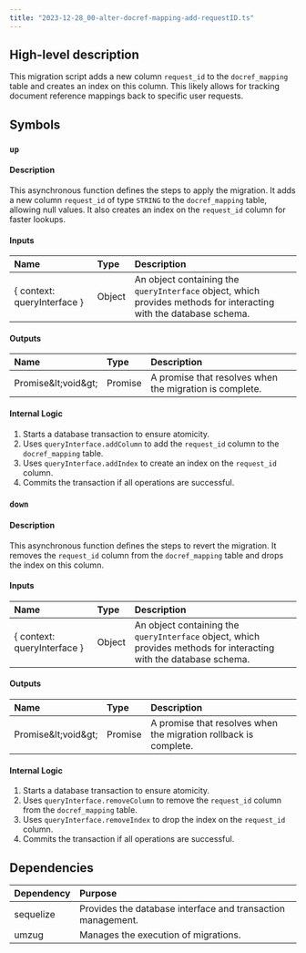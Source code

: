 ```yaml
---
title: "2023-12-28_00-alter-docref-mapping-add-requestID.ts"
---
```


## High-level description
This migration script adds a new column `request_id` to the `docref_mapping` table and creates an index on this column. This likely allows for tracking document reference mappings back to specific user requests.

## Symbols

### `up`
#### Description
This asynchronous function defines the steps to apply the migration. It adds a new column `request_id` of type `STRING` to the `docref_mapping` table, allowing null values. It also creates an index on the `request_id` column for faster lookups.

#### Inputs
| Name | Type | Description |
|:-----|:-----|:------------|
| \{ context: queryInterface \} | Object | An object containing the `queryInterface` object, which provides methods for interacting with the database schema. |

#### Outputs
| Name | Type | Description |
|:-----|:-----|:------------|
| Promise\&lt;void\&gt; | Promise | A promise that resolves when the migration is complete. |

#### Internal Logic
1. Starts a database transaction to ensure atomicity.
2. Uses `queryInterface.addColumn` to add the `request_id` column to the `docref_mapping` table.
3. Uses `queryInterface.addIndex` to create an index on the `request_id` column.
4. Commits the transaction if all operations are successful.

### `down`
#### Description
This asynchronous function defines the steps to revert the migration. It removes the `request_id` column from the `docref_mapping` table and drops the index on this column.

#### Inputs
| Name | Type | Description |
|:-----|:-----|:------------|
| \{ context: queryInterface \} | Object | An object containing the `queryInterface` object, which provides methods for interacting with the database schema. |

#### Outputs
| Name | Type | Description |
|:-----|:-----|:------------|
| Promise\&lt;void\&gt; | Promise | A promise that resolves when the migration rollback is complete. |

#### Internal Logic
1. Starts a database transaction to ensure atomicity.
2. Uses `queryInterface.removeColumn` to remove the `request_id` column from the `docref_mapping` table.
3. Uses `queryInterface.removeIndex` to drop the index on the `request_id` column.
4. Commits the transaction if all operations are successful.

## Dependencies
| Dependency | Purpose |
|:-----------|:--------|
| sequelize | Provides the database interface and transaction management. |
| umzug |  Manages the execution of migrations. |



